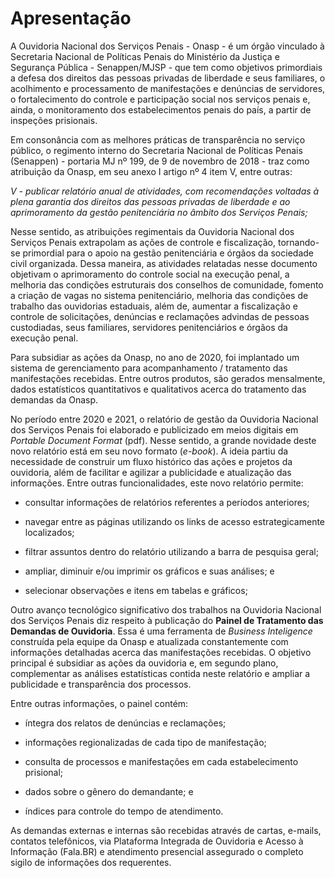 # Apresentação {.unnumbered}

A Ouvidoria Nacional dos Serviços Penais - Onasp - é um órgão vinculado à Secretaria Nacional de Políticas Penais do Ministério da Justiça e Segurança Pública - Senappen/MJSP - que tem como objetivos primordiais a defesa dos direitos das pessoas privadas de liberdade e seus familiares, o acolhimento e processamento de manifestações e denúncias de servidores, o fortalecimento do controle e participação social nos serviços penais e, ainda, o monitoramento dos estabelecimentos penais do país, a partir de inspeções prisionais.

Em consonância com as melhores práticas de transparência no serviço público, o regimento interno do Secretaria Nacional de Políticas Penais (Senappen) - portaria MJ nº 199, de 9 de novembro de 2018 - traz como atribuição da Onasp, em seu anexo I artigo nº 4 item V, entre outras:

::: {.callout-note appearance="simple"}
*V - publicar relatório anual de atividades, com recomendações voltadas à plena garantia dos direitos das pessoas privadas de liberdade e ao aprimoramento da gestão penitenciária no âmbito dos Serviços Penais;*
:::

Nesse sentido, as atribuições regimentais da Ouvidoria Nacional dos Serviços Penais extrapolam as ações de controle e fiscalização, tornando-se primordial para o apoio na gestão penitenciária e órgãos da sociedade civil organizada. Dessa maneira, as atividades relatadas nesse documento objetivam o aprimoramento do controle social na execução penal, a melhoria das condições estruturais dos conselhos de comunidade, fomento a criação de vagas no sistema penitenciário, melhoria das condições de trabalho das ouvidorias estaduais, além de, aumentar a fiscalização e controle de solicitações, denúncias e reclamações advindas de pessoas custodiadas, seus familiares, servidores penitenciários e órgãos da execução penal.

Para subsidiar as ações da Onasp, no ano de 2020, foi implantado um sistema de gerenciamento para acompanhamento / tratamento das manifestações recebidas. Entre outros produtos, são gerados mensalmente, dados estatísticos quantitativos e qualitativos acerca do tratamento das demandas da Onasp.

No período entre 2020 e 2021, o relatório de gestão da Ouvidoria Nacional dos Serviços Penais foi elaborado e publicizado em meios digitais em *Portable Document Format* (pdf). Nesse sentido, a grande novidade deste novo relatório está em seu novo formato (*e-book*). A ideia partiu da necessidade de construir um fluxo histórico das ações e projetos da ouvidoria, além de facilitar e agilizar a publicidade e atualização das informações. Entre outras funcionalidades, este novo relatório permite:

-   consultar informações de relatórios referentes a períodos anteriores;

-   navegar entre as páginas utilizando os links de acesso estrategicamente localizados;

-   filtrar assuntos dentro do relatório utilizando a barra de pesquisa geral;

-   ampliar, diminuir e/ou imprimir os gráficos e suas análises; e

-   selecionar observações e itens em tabelas e gráficos;

Outro avanço tecnológico significativo dos trabalhos na Ouvidoria Nacional dos Serviços Penais diz respeito à publicação do **Painel de Tratamento das Demandas de Ouvidoria**. Essa é uma ferramenta de *Business Inteligence* construída pela equipe da Onasp e atualizada constantemente com informações detalhadas acerca das manifestações recebidas. O objetivo principal é subsidiar as ações da ouvidoria e, em segundo plano, complementar as análises estatísticas contida neste relatório e ampliar a publicidade e transparência dos processos. 

<!-- [Clique aqui para visualizar o painel.](https://app.powerbi.com/view?r=eyJrIjoiNGFkMGQ2MjQtMWU3ZS00NjZmLThhZTAtMWZmYzMwNTJlMWVkIiwidCI6ImViMDkwNDIwLTQ0NGMtNDNmNy05MWYyLTRiOGRhNmJmZThlMSJ9) -->

<!-- {{< video <iframe title="gestao_ouvidoria" width="1140" height="541.25" src="https://app.powerbi.com/reportEmbed?reportId=5afa2988-fd12-44f3-8f38-3c92fbd1c041&autoAuth=true&ctid=eb090420-444c-43f7-91f2-4b8da6bfe8e1" frameborder="0" allowFullScreen="true"></iframe> >}} -->




Entre outras informações, o painel contém:

-   íntegra dos relatos de denúncias e reclamações;

-   informações regionalizadas de cada tipo de manifestação;

-   consulta de processos e manifestações em cada estabelecimento prisional;

-   dados sobre o gênero do demandante; e

-   índices para controle do tempo de atendimento.

As demandas externas e internas são recebidas através de cartas, e-mails, contatos telefônicos, via Plataforma Integrada de Ouvidoria e Acesso à Informação (Fala.BR) e atendimento presencial assegurado o completo sigilo de informações dos requerentes.
